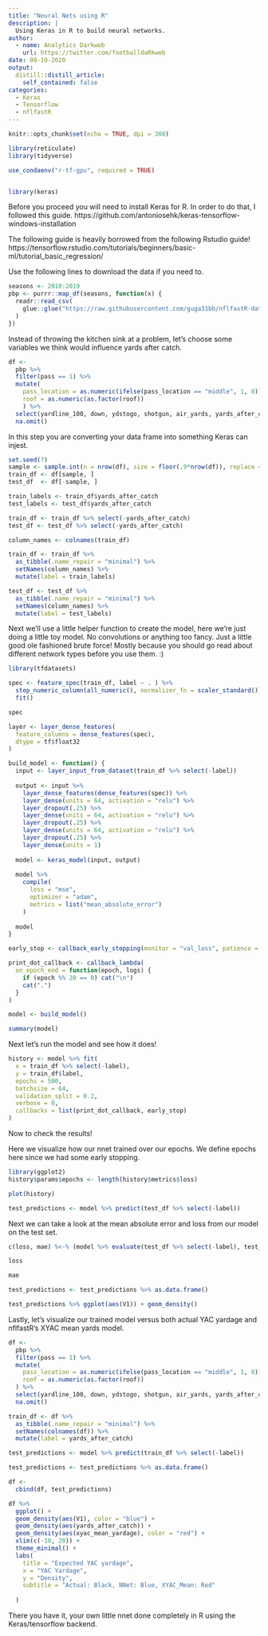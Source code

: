 ```yaml
---
title: "Neural Nets using R"
description: |
  Using Keras in R to build neural networks.
author:
  - name: Analytics Darkweb
    url: https://twitter.com/footballdaRkweb
date: 08-19-2020
output:
  distill::distill_article:
    self_contained: false
categories:
  - Keras
  - Tensorflow
  - nflfastR
---
```


```r
knitr::opts_chunk$set(echo = TRUE, dpi = 300)
```

```r
library(reticulate)
library(tidyverse)

use_condaenv("r-tf-gpu", required = TRUE)


library(keras)

```

Before you proceed you will need to install Keras for R. In order to do that, I followed this guide.
https://github.com/antoniosehk/keras-tensorflow-windows-installation

The following guide is heavily borrowed from the following Rstudio guide!
https://tensorflow.rstudio.com/tutorials/beginners/basic-ml/tutorial_basic_regression/



Use the following lines to download the data if you need to.

```r
seasons <- 2010:2019
pbp <- purrr::map_df(seasons, function(x) {
  readr::read_csv(
    glue::glue("https://raw.githubusercontent.com/guga31bb/nflfastR-data/master/data/play_by_play_{x}.csv.gz")
  )
})

```

Instead of throwing the kitchen sink at a problem, let's choose some variables we think would influence yards after catch.

```r
df <-
  pbp %>%
  filter(pass == 1) %>%
  mutate(
    pass_location = as.numeric(ifelse(pass_location == "middle", 1, 0)),
    roof = as.numeric(as.factor(roof))
    ) %>%
  select(yardline_100, down, ydstogo, shotgun, air_yards, yards_after_catch, qb_hit, pass_location, roof) %>%
  na.omit()
```

In this step you are converting your data frame into something Keras can injest. 

```r

set.seed(7)
sample <- sample.int(n = nrow(df), size = floor(.9*nrow(df)), replace = F)
train_df <- df[sample, ]
test_df  <- df[-sample, ]

train_labels <- train_df$yards_after_catch
test_labels <- test_df$yards_after_catch

train_df <- train_df %>% select(-yards_after_catch)
test_df <- test_df %>% select(-yards_after_catch)

column_names <- colnames(train_df)

train_df <- train_df %>% 
  as_tibble(.name_repair = "minimal") %>% 
  setNames(column_names) %>% 
  mutate(label = train_labels)

test_df <- test_df %>% 
  as_tibble(.name_repair = "minimal") %>% 
  setNames(column_names) %>% 
  mutate(label = test_labels)
```

Next we'll use a little helper function to create the model, here we're just doing a little toy model. No convolutions or
anything too fancy. Just a little good ole fashioned brute force! Mostly because you should go read about different network 
types before you use them. :) 

```r
library(tfdatasets)

spec <- feature_spec(train_df, label ~ . ) %>% 
  step_numeric_column(all_numeric(), normalizer_fn = scaler_standard()) %>% 
  fit()

spec

layer <- layer_dense_features(
  feature_columns = dense_features(spec), 
  dtype = tf$float32
)

build_model <- function() {
  input <- layer_input_from_dataset(train_df %>% select(-label))
  
  output <- input %>% 
    layer_dense_features(dense_features(spec)) %>% 
    layer_dense(units = 64, activation = "relu") %>%
    layer_dropout(.25) %>%
    layer_dense(units = 64, activation = "relu") %>%
    layer_dropout(.25) %>%
    layer_dense(units = 64, activation = "relu") %>%
    layer_dropout(.25) %>%
    layer_dense(units = 1) 
  
  model <- keras_model(input, output)
  
  model %>% 
    compile(
      loss = "mse",
      optimizer = "adam",
      metrics = list("mean_absolute_error")
    )
  
  model
}

early_stop <- callback_early_stopping(monitor = "val_loss", patience = 20)

print_dot_callback <- callback_lambda(
  on_epoch_end = function(epoch, logs) {
    if (epoch %% 20 == 0) cat("\n")
    cat(".")
  }
)  

model <- build_model()

summary(model)
```

Next let's run the model and see how it does! 

```r
history <- model %>% fit(
  x = train_df %>% select(-label),
  y = train_df$label,
  epochs = 500,
  batchsize = 64,
  validation_split = 0.2,
  verbose = 0,
  callbacks = list(print_dot_callback, early_stop)
)
```

Now to check the results!

Here we visualize how our nnet trained over our epochs. We define epochs here since we had some early stopping.

```r
library(ggplot2)
history$params$epochs <- length(history$metrics$loss)

plot(history)

test_predictions <- model %>% predict(test_df %>% select(-label))
```

Next we can take a look at the mean absolute error and loss from our model on the test set.

```r
c(loss, mae) %<-% (model %>% evaluate(test_df %>% select(-label), test_df$label, verbose = 0))

loss

mae

test_predictions <- test_predictions %>% as.data.frame()

test_predictions %>% ggplot(aes(V1)) + geom_density()
```

Lastly, let's visualize our trained model versus both actual YAC yardage and nflfastR's XYAC mean yards model.

```r
df <-
  pbp %>%
  filter(pass == 1) %>%
  mutate(
    pass_location = as.numeric(ifelse(pass_location == "middle", 1, 0)),
    roof = as.numeric(as.factor(roof))
  ) %>%
  select(yardline_100, down, ydstogo, shotgun, air_yards, yards_after_catch, qb_hit, pass_location, roof, xyac_mean_yardage) %>%
  na.omit()

train_df <- df %>% 
  as_tibble(.name_repair = "minimal") %>% 
  setNames(colnames(df)) %>% 
  mutate(label = yards_after_catch)

test_predictions <- model %>% predict(train_df %>% select(-label))

test_predictions <- test_predictions %>% as.data.frame()

df <- 
  cbind(df, test_predictions)

df %>%
  ggplot() + 
  geom_density(aes(V1), color = "blue") + 
  geom_density(aes(yards_after_catch)) + 
  geom_density(aes(xyac_mean_yardage), color = "red") +
  xlim(c(-10, 20)) + 
  theme_minimal() + 
  labs(
    title = "Expected YAC yardage",
    x = "YAC Yardage",
    y = "Density",
    subtitle = "Actual: Black, NNet: Blue, XYAC_Mean: Red"
    
  )
```

There you have it, your own little nnet done completely in R using the Keras/tensorflow backend. 
